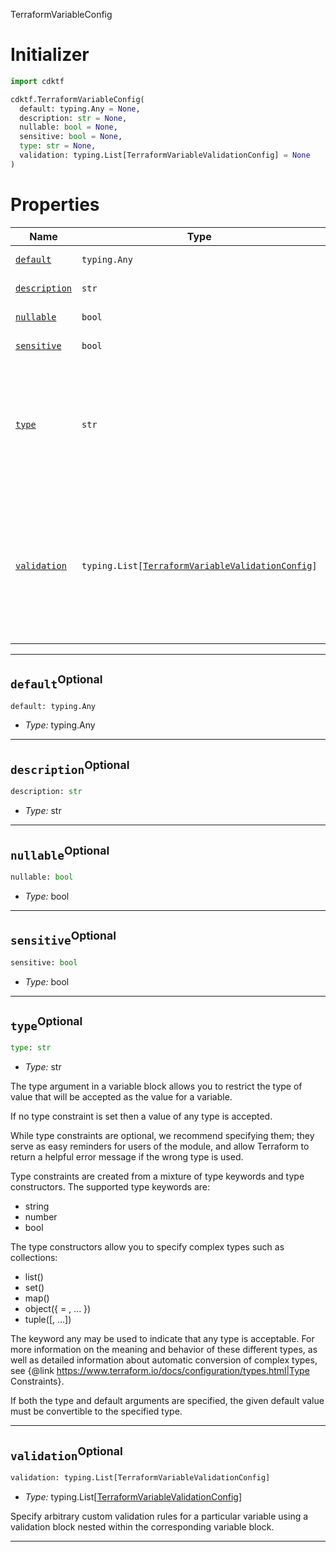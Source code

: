  TerraformVariableConfig <a name="TerraformVariableConfig" id="cdktf.TerraformVariableConfig"></a>

# Initializer <a name="Initializer" id="cdktf.TerraformVariableConfig.Initializer"></a>

```python
import cdktf

cdktf.TerraformVariableConfig(
  default: typing.Any = None,
  description: str = None,
  nullable: bool = None,
  sensitive: bool = None,
  type: str = None,
  validation: typing.List[TerraformVariableValidationConfig] = None
)
```

# Properties <a name="Properties" id="Properties"></a>

| **Name** | **Type** | **Description** |
| --- | --- | --- |
| <code><a href="#cdktf.TerraformVariableConfig.property.default">default</a></code> | <code>typing.Any</code> | *No description.* |
| <code><a href="#cdktf.TerraformVariableConfig.property.description">description</a></code> | <code>str</code> | *No description.* |
| <code><a href="#cdktf.TerraformVariableConfig.property.nullable">nullable</a></code> | <code>bool</code> | *No description.* |
| <code><a href="#cdktf.TerraformVariableConfig.property.sensitive">sensitive</a></code> | <code>bool</code> | *No description.* |
| <code><a href="#cdktf.TerraformVariableConfig.property.type">type</a></code> | <code>str</code> | The type argument in a variable block allows you to restrict the type of value that will be accepted as the value for a variable. |
| <code><a href="#cdktf.TerraformVariableConfig.property.validation">validation</a></code> | <code>typing.List[<a href="#cdktf.TerraformVariableValidationConfig">TerraformVariableValidationConfig</a>]</code> | Specify arbitrary custom validation rules for a particular variable using a validation block nested within the corresponding variable block. |

---

## `default`<sup>Optional</sup> <a name="default" id="cdktf.TerraformVariableConfig.property.default"></a>

```python
default: typing.Any
```

- *Type:* typing.Any

---

## `description`<sup>Optional</sup> <a name="description" id="cdktf.TerraformVariableConfig.property.description"></a>

```python
description: str
```

- *Type:* str

---

## `nullable`<sup>Optional</sup> <a name="nullable" id="cdktf.TerraformVariableConfig.property.nullable"></a>

```python
nullable: bool
```

- *Type:* bool

---

## `sensitive`<sup>Optional</sup> <a name="sensitive" id="cdktf.TerraformVariableConfig.property.sensitive"></a>

```python
sensitive: bool
```

- *Type:* bool

---

## `type`<sup>Optional</sup> <a name="type" id="cdktf.TerraformVariableConfig.property.type"></a>

```python
type: str
```

- *Type:* str

The type argument in a variable block allows you to restrict the type of value that will be accepted as the value for a variable.

If no type constraint is set then a value of any type is accepted.

While type constraints are optional, we recommend specifying them; they serve as easy reminders for users of the module, and allow Terraform to return a helpful error message if the wrong type is used.

Type constraints are created from a mixture of type keywords and type constructors. The supported type keywords are:

* string
* number
* bool

The type constructors allow you to specify complex types such as collections:

* list(<TYPE>)
* set(<TYPE>)
* map(<TYPE>)
* object({<ATTR NAME> = <TYPE>, ... })
* tuple([<TYPE>, ...])

The keyword any may be used to indicate that any type is acceptable. For more information on the meaning and behavior of these different types, as well as detailed information about automatic conversion of complex types, see {@link https://www.terraform.io/docs/configuration/types.html|Type Constraints}.

If both the type and default arguments are specified, the given default value must be convertible to the specified type.

---

## `validation`<sup>Optional</sup> <a name="validation" id="cdktf.TerraformVariableConfig.property.validation"></a>

```python
validation: typing.List[TerraformVariableValidationConfig]
```

- *Type:* typing.List[<a href="#cdktf.TerraformVariableValidationConfig">TerraformVariableValidationConfig</a>]

Specify arbitrary custom validation rules for a particular variable using a validation block nested within the corresponding variable block.

---
